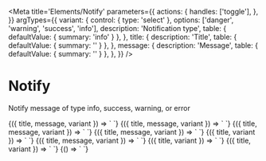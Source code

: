 
<Meta
  title='Elements/Notify'
  parameters={{
    actions: {
      handles: ['toggle'],
    },
  }}
  argTypes={{
    variant: {
      control: { type: 'select' },
      options: ['danger', 'warning', 'success', 'info'],
      description: 'Notification type',
      table: { defaultValue: { summary: 'info' } },
    },
    title: {
      description: 'Title',
      table: { defaultValue: { summary: '' } },
    },
    message: {
      description: 'Message',
      table: { defaultValue: { summary: '' } },
    },
  }}
/>

# Notify

Notify message of type info, success, warning, or error

<Canvas>
  <Story
    name='info'
    args={{
      variant: 'info',
      title: 'This is the title.',
      message: 'This is the message.',
    }}
  >
    {({ title, message, variant }) => `
<v-notify
  variant='${variant}'
  title='${title}'
  message='${message}'
/>
    `}
  </Story>
</Canvas>

<Canvas>
  <Story
    name='success'
    args={{
      variant: 'success',
      title: 'This is the title.',
      message: 'This is the message.',
    }}
  >
    {({ title, message, variant }) => `
<v-notify
  variant='${variant}'
  title='${title}'
  message='${message}'
/>
    `}
  </Story>
</Canvas>

<Canvas>
  <Story
    name='warning'
    args={{
      variant: 'warning',
      title: 'This is the title.',
      message: 'This is the message.',
    }}
  >
    {({ title, message, variant }) => `
<v-notify
  variant='${variant}'
  title='${title}'
  message='${message}'
/>
    `}
  </Story>
</Canvas>

<Canvas>
  <Story
    name='danger'
    args={{
      variant: 'danger',
      title: 'This is the title.',
      message: 'This is the message.',
    }}
  >
    {({ title, message, variant }) => `
<v-notify
  variant='${variant}'
  title='${title}'
  message='${message}'
/>
    `}
  </Story>
</Canvas>

<Canvas>
  <Story
    name='no message info'
    args={{
      variant: 'info',
      title: 'This is the title.',
    }}
  >
    {({ title, variant }) => `
<v-notify
  variant='${variant}'
  title='${title}'
/>
    `}
  </Story>
</Canvas>

<Canvas>
  <Story
    name='no message success'
    args={{
      variant: 'success',
      title: 'This is the title.',
    }}
  >
    {({ title, message, variant }) => `
<v-notify
  variant='${variant}'
  title='${title}'
/>
    `}
  </Story>
</Canvas>

<Canvas>
  <Story
    name='no message warning'
    args={{
      variant: 'warning',
      title: 'This is the title.',
    }}
  >
    {({ title, variant }) => `
<v-notify
  variant='${variant}'
  title='${title}'
/>
    `}
  </Story>
</Canvas>

<Canvas>
  <Story
    name='no message danger'
    args={{
      variant: 'danger',
      title: 'This is the title.',
    }}
  >
    {({ title, variant }) => `
<v-notify
  title='${title}'
  variant='${variant}'
/>
    `}
  </Story>
</Canvas>

<Canvas>
  <Story name='Slot'>
    {() => `
<v-notify
  variant='info'
  title='This is the title.'
  message='This is the message.'
>
  <v-button slot='action' variant='inverse-primary' label='Click here'></v-button>
</v-notify>
    `}
  </Story>
</Canvas>
